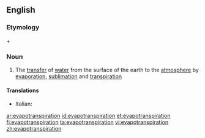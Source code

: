 ==English==

===Etymology===
{{term|evaporation}} + {{term|transpiration}}

===Noun===
{{wikipedia}}
{{en-noun|-}}

# The [[transfer]] of [[water]] from the surface of the earth to the [[atmosphere]] by [[evaporation]], [[sublimation]] and [[transpiration]]

====Translations====
{{trans-top|the transfer of water from the surface of the earth to the atmosphere by evaporation}}
* Italian: {{t-|it|evapotraspirazione|f}}
{{trans-mid}}
{{trans-bottom}}

[[ar:evapotranspiration]]
[[id:evapotranspiration]]
[[et:evapotranspiration]]
[[fi:evapotranspiration]]
[[ta:evapotranspiration]]
[[vi:evapotranspiration]]
[[zh:evapotranspiration]]